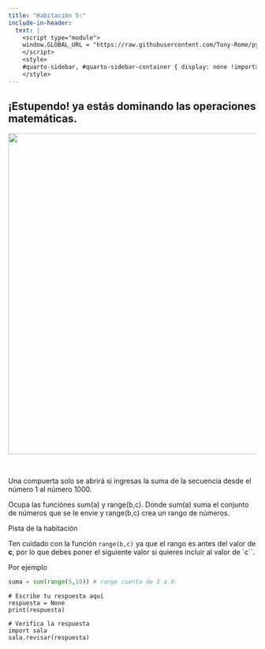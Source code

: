 ```yaml
---
title: "Habitación 5:"
include-in-header:
  text: |
    <script type="module">
    window.GLOBAL_URL = "https://raw.githubusercontent.com/Tony-Rome/pyscape/refs/heads/feature/estacion-espacial/quarto/rooms/sala_05.py";
    </script>
    <style>
    #quarto-sidebar, #quarto-sidebar-container { display: none !important; }
    </style>
---
```


<h2>
¡Estupendo! ya estás dominando las operaciones matemáticas.
</h2>

<center>
<img src="./sala_05.png" width="650">
</center>

<br/>

Una compuerta solo se abrirá si ingresas la suma de la secuencia desde el número 1 al número 1000.

<div class="alert alert-info">
Ocupa las funciónes sum(a) y range(b,c). Donde sum(a) suma el conjunto de números que se le envie y range(b,c) crea un rango de números.
</div>

::: {.callout-tip title="Rango que toma la función rage(b,c)" collapse="true"}
Pista de la habitación

Ten cuidado con la función `range(b,c)` ya que el rango es antes del valor de **c**, por lo que debes poner el siguiente valor si quieres incluir al valor de `c``.

Por ejemplo
```python 
suma = sum(range(5,10)) # range cuenta de 5 a 9.
```
:::

```pyodide-python
# Escribe tu respuesta aquí
respuesta = None
print(respuesta)

# Verifica la respuesta
import sala
sala.revisar(respuesta)
```